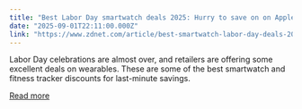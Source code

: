 ```yaml
---
title: "Best Labor Day smartwatch deals 2025: Hurry to save on on Apple, Google, and Samsung watches"
date: "2025-09-01T22:11:00.000Z"
link: "https://www.zdnet.com/article/best-smartwatch-labor-day-deals-2025/"
---
```


Labor Day celebrations are almost over, and retailers are offering some excellent deals on wearables. These are some of the best smartwatch and fitness tracker discounts for last-minute savings.

[Read more](https://www.zdnet.com/article/best-smartwatch-labor-day-deals-2025/)
